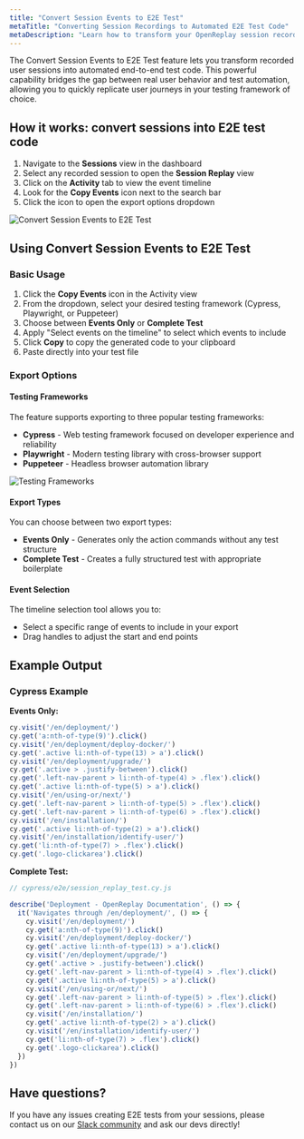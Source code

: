 ```yaml
---
title: "Convert Session Events to E2E Test"
metaTitle: "Converting Session Recordings to Automated E2E Test Code"
metaDescription: "Learn how to transform your OpenReplay session recordings into automated E2E test code for Cypress, Playwright, and Puppeteer"
---
```


The Convert Session Events to E2E Test feature lets you transform recorded user sessions into automated end-to-end test code. This powerful capability bridges the gap between real user behavior and test automation, allowing you to quickly replicate user journeys in your testing framework of choice.

## How it works: convert sessions into E2E test code

1. Navigate to the **Sessions** view in the dashboard
2. Select any recorded session to open the **Session Replay** view
3. Click on the **Activity** tab to view the event timeline
4. Look for the **Copy Events** icon next to the search bar
5. Click the icon to open the export options dropdown

<div style={{ display: 'flex', justifyContent: 'center', alignItems: 'center' }}>
  <img src="/images/products/session-replay/generate-e2e-test.gif" alt="Convert Session Events to E2E Test" style={{ width: '700px', height: 'auto' }} />
</div>

## Using Convert Session Events to E2E Test

### Basic Usage

1. Click the **Copy Events** icon in the Activity view
2. From the dropdown, select your desired testing framework (Cypress, Playwright, or Puppeteer)
3. Choose between **Events Only** or **Complete Test**
4. Apply "Select events on the timeline" to select which events to include
5. Click **Copy** to copy the generated code to your clipboard
6. Paste directly into your test file

### Export Options

#### Testing Frameworks

The feature supports exporting to three popular testing frameworks:

- **Cypress** - Web testing framework focused on developer experience and reliability
- **Playwright** - Modern testing library with cross-browser support
- **Puppeteer** - Headless browser automation library

<div style={{ display: 'flex', justifyContent: 'center', alignItems: 'center' }}>
  <img src="/images/products/session-replay/test-framework.png" alt="Testing Frameworks" style={{ width: '700px', height: 'auto' }} />
</div>

#### Export Types

You can choose between two export types:

- **Events Only** - Generates only the action commands without any test structure
- **Complete Test** - Creates a fully structured test with appropriate boilerplate

#### Event Selection

The timeline selection tool allows you to:

- Select a specific range of events to include in your export
- Drag handles to adjust the start and end points

## Example Output

### Cypress Example

**Events Only:**
```javascript
cy.visit('/en/deployment/')
cy.get('a:nth-of-type(9)').click()
cy.visit('/en/deployment/deploy-docker/')
cy.get('.active li:nth-of-type(13) > a').click()
cy.visit('/en/deployment/upgrade/')
cy.get('.active > .justify-between').click()
cy.get('.left-nav-parent > li:nth-of-type(4) > .flex').click()
cy.get('.active li:nth-of-type(5) > a').click()
cy.visit('/en/using-or/next/')
cy.get('.left-nav-parent > li:nth-of-type(5) > .flex').click()
cy.get('.left-nav-parent > li:nth-of-type(6) > .flex').click()
cy.visit('/en/installation/')
cy.get('.active li:nth-of-type(2) > a').click()
cy.visit('/en/installation/identify-user/')
cy.get('li:nth-of-type(7) > .flex').click()
cy.get('.logo-clickarea').click()
```

**Complete Test:**
```javascript
// cypress/e2e/session_replay_test.cy.js

describe('Deployment - OpenReplay Documentation', () => {
  it('Navigates through /en/deployment/', () => {
    cy.visit('/en/deployment/')
    cy.get('a:nth-of-type(9)').click()
    cy.visit('/en/deployment/deploy-docker/')
    cy.get('.active li:nth-of-type(13) > a').click()
    cy.visit('/en/deployment/upgrade/')
    cy.get('.active > .justify-between').click()
    cy.get('.left-nav-parent > li:nth-of-type(4) > .flex').click()
    cy.get('.active li:nth-of-type(5) > a').click()
    cy.visit('/en/using-or/next/')
    cy.get('.left-nav-parent > li:nth-of-type(5) > .flex').click()
    cy.get('.left-nav-parent > li:nth-of-type(6) > .flex').click()
    cy.visit('/en/installation/')
    cy.get('.active li:nth-of-type(2) > a').click()
    cy.visit('/en/installation/identify-user/')
    cy.get('li:nth-of-type(7) > .flex').click()
    cy.get('.logo-clickarea').click()
  })
})
```


## Have questions?

If you have any issues creating E2E tests from your sessions, please contact us on our [Slack community](https://slack.openreplay.com/) and ask our devs directly!